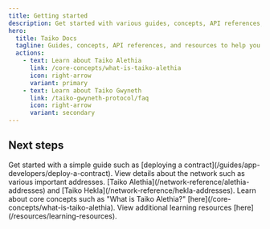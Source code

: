 ```yaml
---
title: Getting started
description: Get started with various guides, concepts, API references, and resources to help you build with Taiko.
hero:
  title: Taiko Docs
  tagline: Guides, concepts, API references, and resources to help you build with Taiko.
  actions:
    - text: Learn about Taiko Alethia
      link: /core-concepts/what-is-taiko-alethia
      icon: right-arrow
      variant: primary
    - text: Learn about Taiko Gwyneth
      link: /taiko-gwyneth-protocol/faq
      icon: right-arrow
      variant: secondary
---
```



## Next steps

<CardGrid stagger>
  <Card title="Guides" icon="open-book">
    Get started with a simple guide such as [deploying a
    contract](/guides/app-developers/deploy-a-contract).
  </Card>
  <Card title="Network reference" icon="document">
    View details about the network such as various important
    addresses. [Taiko Alethia](/network-reference/alethia-addresses) and [Taiko Hekla](/network-reference/hekla-addresses).
  </Card>
  <Card title="Core concepts" icon="puzzle">
    Learn about core concepts such as "What is Taiko Alethia?"
    [here](/core-concepts/what-is-taiko-alethia).
  </Card>
  <Card title="Learning resources" icon="rocket">
    View additional learning resources [here](/resources/learning-resources).
  </Card>
</CardGrid>

